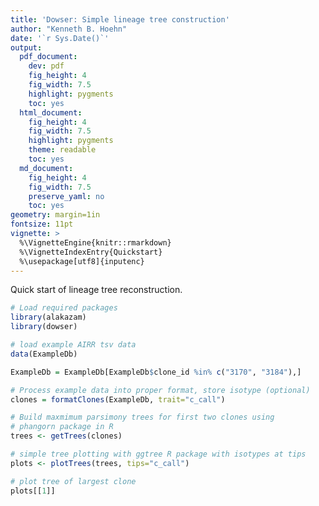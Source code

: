 ```yaml
---
title: 'Dowser: Simple lineage tree construction'
author: "Kenneth B. Hoehn"
date: '`r Sys.Date()`'
output:
  pdf_document:
    dev: pdf
    fig_height: 4
    fig_width: 7.5
    highlight: pygments
    toc: yes
  html_document:
    fig_height: 4
    fig_width: 7.5
    highlight: pygments
    theme: readable
    toc: yes
  md_document:
    fig_height: 4
    fig_width: 7.5
    preserve_yaml: no
    toc: yes
geometry: margin=1in
fontsize: 11pt
vignette: >
  %\VignetteEngine{knitr::rmarkdown}
  %\VignetteIndexEntry{Quickstart}
  %\usepackage[utf8]{inputenc}
---
```


Quick start of lineage tree reconstruction.

```r
# Load required packages
library(alakazam)
library(dowser)

# load example AIRR tsv data
data(ExampleDb)

ExampleDb = ExampleDb[ExampleDb$clone_id %in% c("3170", "3184"),]

# Process example data into proper format, store isotype (optional)
clones = formatClones(ExampleDb, trait="c_call")

# Build maxmimum parsimony trees for first two clones using 
# phangorn package in R
trees <- getTrees(clones)

# simple tree plotting with ggtree R package with isotypes at tips
plots <- plotTrees(trees, tips="c_call")

# plot tree of largest clone
plots[[1]]
```

